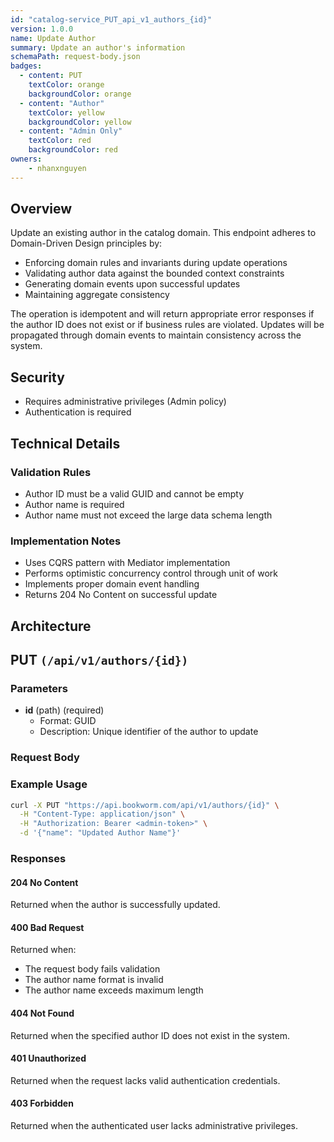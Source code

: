 ```yaml
---
id: "catalog-service_PUT_api_v1_authors_{id}"
version: 1.0.0
name: Update Author
summary: Update an author's information
schemaPath: request-body.json
badges:
  - content: PUT
    textColor: orange
    backgroundColor: orange
  - content: "Author"
    textColor: yellow
    backgroundColor: yellow
  - content: "Admin Only"
    textColor: red
    backgroundColor: red
owners:
    - nhanxnguyen
---
```


## Overview

Update an existing author in the catalog domain. This endpoint adheres to Domain-Driven Design principles by:

- Enforcing domain rules and invariants during update operations
- Validating author data against the bounded context constraints
- Generating domain events upon successful updates
- Maintaining aggregate consistency

The operation is idempotent and will return appropriate error responses if the author ID does not exist or if business rules are violated. Updates will be propagated through domain events to maintain consistency across the system.

## Security

- Requires administrative privileges (Admin policy)
- Authentication is required

## Technical Details

### Validation Rules

- Author ID must be a valid GUID and cannot be empty
- Author name is required
- Author name must not exceed the large data schema length

### Implementation Notes

- Uses CQRS pattern with Mediator implementation
- Performs optimistic concurrency control through unit of work
- Implements proper domain event handling
- Returns 204 No Content on successful update

## Architecture

<NodeGraph />

## PUT `(/api/v1/authors/{id})`

### Parameters

- **id** (path) (required)
  - Format: GUID
  - Description: Unique identifier of the author to update

### Request Body

<SchemaViewer file="request-body.json" maxHeight="500" id="request-body" />

### Example Usage

```bash
curl -X PUT "https://api.bookworm.com/api/v1/authors/{id}" \
  -H "Content-Type: application/json" \
  -H "Authorization: Bearer <admin-token>" \
  -d '{"name": "Updated Author Name"}'
```

### Responses

#### <span className="text-green-500">204 No Content</span>

Returned when the author is successfully updated.

#### <span className="text-orange-500">400 Bad Request</span>

Returned when:
- The request body fails validation
- The author name format is invalid
- The author name exceeds maximum length

<SchemaViewer file="response-400.json" maxHeight="500" id="response-400" />

#### <span className="text-red-500">404 Not Found</span>

Returned when the specified author ID does not exist in the system.

#### <span className="text-red-500">401 Unauthorized</span>

Returned when the request lacks valid authentication credentials.

#### <span className="text-red-500">403 Forbidden</span>

Returned when the authenticated user lacks administrative privileges.
